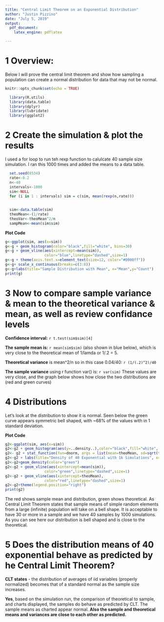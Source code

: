 ```yaml
---
title: "Central Limit Theorem on an Exponential Distribution"
author: "Justin Pizzino"
date: "July 5, 2019"
output: 
  pdf_document:
    latex_engine: pdflatex

---
```

# 1 Overview:
Below I will prove the central limit theorem and show how sampling a population can create a normal distribution for data that may not be normal. 


```r
knitr::opts_chunk$set(echo = TRUE)
```

```r
  library(R.utils)
  library(data.table)
  library(dplyr)
  library(lubridate)
  library(ggplot2)
```

# 2 Create the simulation & plot the results
I used a for loop to run teh rexp function to calulcate 40 sample size simulation.  I ran this 1000 times and added the means to a data table.
```r
  set.seed(8534)
  rate<-0.2
  n<-40
  intervals<-1000
  sim<-NULL
  for (i in 1 : intervals) sim = c(sim, mean(rexp(n,rate)))
  
  
  sim<-data.table(sim)
  theoMean<-(1/rate)
  theoVar<-theoMean^2/n
  sampMean<-mean(sim$sim)
```

**Plot Code**
```r
g<-ggplot(sim, aes(x=sim)) 
g<-g + geom_histogram(color="black",fill="white", bins=30)
g<-g + geom_vline(aes(xintercept=mean(sim)),
                  color="blue",linetype="dashed",size=1)
g<-g + theme(axis.text.x=element_text(size=12, color="#0000ff")) 
g<-g+ scale_x_continuous(breaks=c(3:8))
g<-g+labs(title="Sample Distribution with Mean", x="Mean",y="Count")
print(g)
```

# 3 Now to compare sample variance & mean to the theoretical variance & mean, as well as review confidance levels

**Confidence interval:** `r t.test(sim$sim)[4]`

**The sample mean is:** `r mean(sim$sim)` (also shown in blue below), which is very close to the theoretical mean of 1/lamda or 1/.2 = 5.

**Theoretical variance** is mean^2/n so in this case 0.04/40: `r (1/(.2)^2)/40`

**The sample variance** using r function var() is: `r var(sim)`
These values are very close, and the graph below shows how close the two distributions are (red and green curves)

# 4 Distributions
Let's look at the distribution to show it is normal.  Seen below the green curve appears symmetric bell shaped, with ~68% of the values with in 1 standard deviation.

**Plot Code**
```r
g2<-ggplot(sim, aes(x=sim))
g2<-g2 + geom_histogram(aes(y=..density..),color="black",fill="white", bins=30)
g2<- g2 + stat_function(fun=dnorm, args = list(mean=theoMean, sd=sqrt(theoVar)), color="red")
g2<-g2 + labs(title="Density of 40 Exponential with 1k Simulations", x="Mean",y="Density")
g2<-g2+geom_density(color="green")
g2<-g2 + geom_vline(aes(xintercept=mean(sim)),
                  color="green",linetype="dashed",size=1)
g2<-g2 + geom_vline(aes(xintercept=theoMean),
                  color="red",linetype="dashed",size=1)
g2<-g2+theme(legend.position="right")
print(g2)
```

The red shows sample mean and distribution, green shows theoretical.  As Central Limit Theorem states that sample means of simple random elements from a large (infinite) population will take on a bell shape.  It is acceptable to have 30 or more in a sample and we have 40 samples by 1000 simulations.  As you can see here our distribution is bell shaped and is close to the theoretical.

# 5 Does the distribution means of 40 exponential behave as predicted by he Central Limit Theorem?
**CLT states** - the distribution of averages of iid variables (properly normalized) becomes that of a standard normal as the sample size increases.

**Yes**, based on the simulation run, the comparison of theoretical to sample, and charts displayed, the samples do behave as predicted by CLT.  The sample means as charted appear normal.  **Also the sample and theoretical means and variances are close to each other as predicted. **